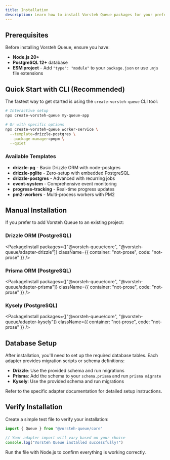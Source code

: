 ```yaml
---
title: Installation
description: Learn how to install Vorsteh Queue packages for your preferred ORM adapter.
---
```


## Prerequisites

Before installing Vorsteh Queue, ensure you have:

- **Node.js 20+**
- **PostgreSQL 12+** database
- **ESM project** - Add `"type": "module"` to your `package.json` or use `.mjs` file extensions

## Quick Start with CLI (Recommended)

The fastest way to get started is using the `create-vorsteh-queue` CLI tool:

```bash
# Interactive setup
npx create-vorsteh-queue my-queue-app

# Or with specific options
npx create-vorsteh-queue worker-service \
  --template=drizzle-postgres \
  --package-manager=pnpm \
  --quiet
```

### Available Templates

- **drizzle-pg** - Basic Drizzle ORM with node-postgres
- **drizzle-pglite** - Zero-setup with embedded PostgreSQL
- **drizzle-postgres** - Advanced with recurring jobs
- **event-system** - Comprehensive event monitoring
- **progress-tracking** - Real-time progress updates
- **pm2-workers** - Multi-process workers with PM2

## Manual Installation

If you prefer to add Vorsteh Queue to an existing project:

### Drizzle ORM (PostgreSQL)

<PackageInstall
  packages={["@vorsteh-queue/core", "@vorsteh-queue/adapter-drizzle"]}
  className={{ container: "not-prose", code: "not-prose" }}
/>

### Prisma ORM (PostgreSQL)

<PackageInstall
  packages={["@vorsteh-queue/core", "@vorsteh-queue/adapter-prisma"]}
  className={{ container: "not-prose", code: "not-prose" }}
/>

### Kysely (PostgreSQL)

<PackageInstall
  packages={["@vorsteh-queue/core", "@vorsteh-queue/adapter-kysely"]}
  className={{ container: "not-prose", code: "not-prose" }}
/>

## Database Setup

After installation, you'll need to set up the required database tables. Each adapter provides migration scripts or schema definitions:

- **Drizzle**: Use the provided schema and run migrations
- **Prisma**: Add the schema to your `schema.prisma` and run `prisma migrate`
- **Kysely**: Use the provided schema and run migrations

Refer to the specific adapter documentation for detailed setup instructions.

## Verify Installation

Create a simple test file to verify your installation:

```typescript
import { Queue } from "@vorsteh-queue/core"

// Your adapter import will vary based on your choice
console.log("Vorsteh Queue installed successfully!")
```

Run the file with Node.js to confirm everything is working correctly.
